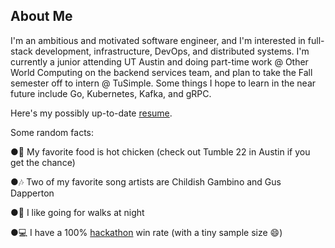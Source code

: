 ## About Me 

I'm an ambitious and motivated software engineer, and I'm interested in full-stack development, infrastructure, DevOps, and distributed systems.
I'm currently a junior attending UT Austin and doing part-time work @ Other World Computing on the backend services team, and plan to take the Fall semester off to intern 
@ TuSimple. Some things I hope to learn in the near future include Go, Kubernetes, Kafka, and gRPC.

Here's my possibly up-to-date [resume](https://drive.google.com/file/d/1biSj5wLRtSDnUdPFBVMWVhYVIZclocWU/view?usp=sharing).

Some random facts:

●🐔 My favorite food is hot chicken (check out Tumble 22 in Austin if you get the chance)

●🎶 Two of my favorite song artists are Childish Gambino and Gus Dapperton

●🌃 I like going for walks at night

●💻 I have a 100% [hackathon](https://devpost.com/2018kguo) win rate (with a tiny sample size 😄)
